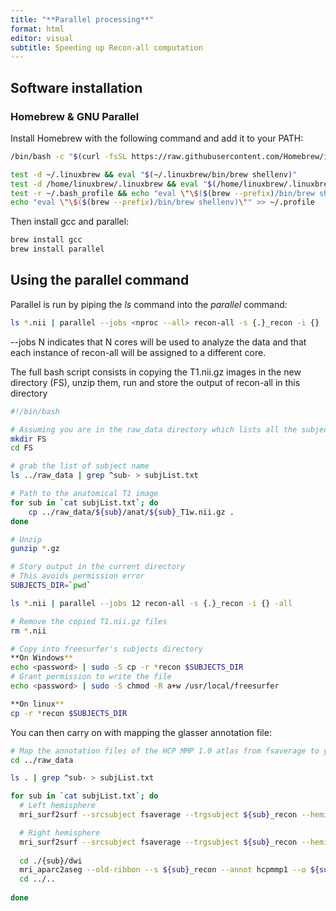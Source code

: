 ```yaml
---
title: "**Parallel processing**"
format: html
editor: visual
subtitle: Speeding up Recon-all computation
---
```


## Software installation

### Homebrew & GNU Parallel

Install Homebrew with the following command and add it to your PATH:

``` bash
/bin/bash -c "$(curl -fsSL https://raw.githubusercontent.com/Homebrew/install/HEAD/install.sh)"

test -d ~/.linuxbrew && eval "$(~/.linuxbrew/bin/brew shellenv)"
test -d /home/linuxbrew/.linuxbrew && eval "$(/home/linuxbrew/.linuxbrew/bin/brew shellenv)"
test -r ~/.bash_profile && echo "eval \"\$($(brew --prefix)/bin/brew shellenv)\"" >> ~/.bash_profile
echo "eval \"\$($(brew --prefix)/bin/brew shellenv)\"" >> ~/.profile
```

Then install gcc and parallel:

``` bash
brew install gcc
brew install parallel
```

## Using the parallel command

Parallel is run by piping the *ls* command into the *parallel* command:

``` bash
ls *.nii | parallel --jobs <nproc --all> recon-all -s {.}_recon -i {} -all
```

\--jobs N indicates that N cores will be used to analyze the data and that each instance of recon-all will be assigned to a different core.

The full bash script consists in copying the T1.nii.gz images in the new directory (FS), unzip them, run and store the output of recon-all in this directory

``` bash
#!/bin/bash

# Assuming you are in the raw_data directory which lists all the subjects folders
mkdir FS
cd FS

# grab the list of subject name
ls ../raw_data | grep ^sub- > subjList.txt

# Path to the anatomical T1 image
for sub in `cat subjList.txt`; do
    cp ../raw_data/${sub}/anat/${sub}_T1w.nii.gz .
done

# Unzip
gunzip *.gz

# Story output in the current directory
# This avoids permission error
SUBJECTS_DIR=`pwd`

ls *.nii | parallel --jobs 12 recon-all -s {.}_recon -i {} -all

# Remove the copied T1.nii.gz files
rm *.nii

# Copy into freesurfer's subjects directory
**On Windows**
echo <password> | sudo -S cp -r *recon $SUBJECTS_DIR
# Grant permission to write the file
echo <password> | sudo -S chmod -R a+w /usr/local/freesurfer

**On linux**
cp -r *recon $SUBJECTS_DIR
```

You can then carry on with mapping the glasser annotation file:

``` bash
# Map the annotation files of the HCP MMP 1.0 atlas from fsaverage to you subject for both hemispheres:
cd ../raw_data

ls . | grep ^sub- > subjList.txt

for sub in `cat subjList.txt`; do
  # Left hemisphere
  mri_surf2surf --srcsubject fsaverage --trgsubject ${sub}_recon --hemi lh --sval-annot $SUBJECTS_DIR/fsaverage/label/lh.hcpmmp1.annot --tval $SUBJECTS_DIR/${sub}_T1w_recon/label/lh.hcpmmp1.annot

  # Right hemisphere
  mri_surf2surf --srcsubject fsaverage --trgsubject ${sub}_recon --hemi rh --sval-annot $SUBJECTS_DIR/fsaverage/label/rh.hcpmmp1.annot --tval $SUBJECTS_DIR/${sub}_T1w_recon/label/rh.hcpmmp1.annot
  
  cd ./{sub}/dwi
  mri_aparc2aseg --old-ribbon --s ${sub}_recon --annot hcpmmp1 --o ${sub}/dwi/hcpmmp1.mgz --nthreads 12
  cd ../..
  
done
```
